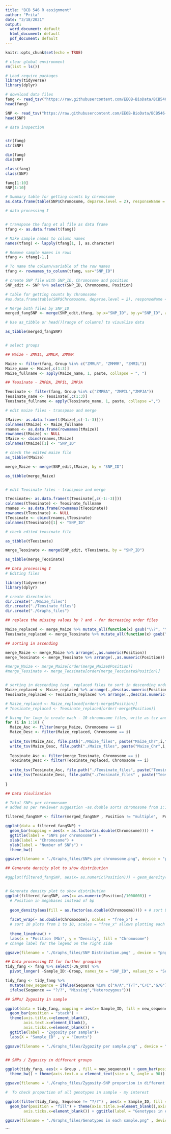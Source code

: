 ```yaml
---
title: "BCB 546 R assignment"
author: "Prita"
date: "3/18/2021"
output:
  word_document: default
  html_document: default
  pdf_document: default
---
```


```r
knitr::opts_chunk$set(echo = TRUE)
```

```r
# clear global environment
rm(list = ls())

# Load require packages
library(tidyverse)
library(dplyr)


```

```r
# download data files
fang <- read_tsv("https://raw.githubusercontent.com/EEOB-BioData/BCB546-Spring2021/main/assignments/UNIX_Assignment/fang_et_al_genotypes.txt")
head(fang)

SNP <- read_tsv("https://raw.githubusercontent.com/EEOB-BioData/BCB546-Spring2021/main/assignments/UNIX_Assignment/snp_position.txt")
head(SNP)

```

```r
# data inspection


str(fang)
str(SNP)

dim(fang)
dim(SNP)

class(fang)
class(SNP)

fang[1:10]
SNP[1:10]

# Summary table for getting counts by chromosome
as.data.frame(table(SNP$Chromosome, deparse.level = 2), responseName = 'Counts')

```

```r
# data processing I


# transpose the fang et al file as data frame 
tfang <- as.data.frame(t(fang))

# Make sample names to column names
names(tfang) <- lapply(tfang[1, ], as.character)

# Remove sample names in rows
tfang <- tfang[-1,]

# To name the column/variable of the row names
tfang <- rownames_to_column(tfang, var="SNP_ID")

# create SNP file with SNP_ID, Chromosome and position
SNP_edit <- SNP %>% select(SNP_ID, Chromosome, Position)

# table for getting counts by chromosome
#as.data.frame(table(SNP$Chromosome, deparse.level = 2), responseName = 'Counts')

# Merge both files by SNP_ID
merged_fangSNP <- merge(SNP_edit,tfang, by.x="SNP_ID", by.y="SNP_ID", all = TRUE)

# Use as_tibble or head()[range of columns] to visualize data

as_tibble(merged_fangSNP)        


# select groups

## Maize - ZMMIL, ZMMLR, ZMMMR

Maize <- filter(fang, Group %in% c("ZMMLR", "ZMMMR", "ZMMIL"))
Maize_name <- Maize[,c(1:3)]
Maize_fullname <- apply(Maize_name, 1, paste, collapse = ", ") 

## Teosinate - ZMPBA, ZMPIL, ZMPJA

Teosinate <- filter(fang, Group %in% c("ZMPBA", "ZMPIL","ZMPJA"))
Teosinate_name <- Teosinate[,c(1:3)]
Teosinate_fullname <- apply(Teosinate_name, 1, paste, collapse =",")

# edit maize files - transpose and merge

tMaize<- as.data.frame(t(Maize[,c(-1:-3)]))
colnames(tMaize) <- Maize_fullname
rnames <- as.data.frame(rownames(tMaize))
rownames(tMaize) <- NULL
tMaize <- cbind(rnames,tMaize)
colnames(tMaize)[1] <- "SNP_ID"

# check the edited maize file 
as_tibble(tMaize)

merge_Maize <- merge(SNP_edit,tMaize, by = "SNP_ID")

as_tibble(merge_Maize)


# edit Teosinate files - transpose and merge

tTeosinate<- as.data.frame(t(Teosinate[,c(-1:-3)]))
colnames(tTeosinate) <- Teosinate_fullname
rnames <- as.data.frame(rownames(tTeosinate))
rownames(tTeosinate) <- NULL
tTeosinate <- cbind(rnames,tTeosinate)
colnames(tTeosinate)[1] <- "SNP_ID"

# check edited teosinate file

as_tibble(tTeosinate)

merge_Teosinate <- merge(SNP_edit, tTeosinate, by = "SNP_ID")

as_tibble(merge_Teosinate)


```

```r

## Data processing I
# Editing files 

library(tidyverse)
library(dplyr)

# create directories
dir.create("./Maize_files")
dir.create("./Teosinate_files")
dir.create("./Graphs_files")

## replace the missing values by ? and - for decreasing order files

Maize_replaced <- merge_Maize %>% mutate_all(function(x) gsub("\\?", "\\-",x))
Teosinate_replaced <- merge_Teosinate %>% mutate_all(function(x) gsub("\\?", "\\-",x))

## sorting in ascending 

merge_Maize <- merge_Maize %>% arrange(.,as.numeric(Position))
merge_Teosinate <- merge_Teosinate %>% arrange(.,as.numeric(Position))

#merge_Maize <- merge_Maize[order(merge_Maize$Position)]
#merge_Teosinate <- merge_Teosinate[order(merge_Teosinate$Position)]


# sorting in descending (use _replaced files to sort in descending order)
Maize_replaced <- Maize_replaced %>% arrange(.,desc(as.numeric(Position)))
Teosinate_replaced <- Teosinate_replaced %>% arrange(.,desc(as.numeric(Position)))

# Maize_replaced <- Maize_replaced[order(-merge$Position)]
# Teosinate_replaced <- Teosinate_replaced[order(-merge$Position)]


```


```r

# Using for loop to create each - 10 chromosome files, write as tsv and save into the respective directory
for (i in 1:10) {
  Maize_Asc <- filter(merge_Maize, Chromosome == i)
  Maize_Desc <- filter(Maize_replaced, Chromosome == i)
  
  write_tsv(Maize_Asc, file.path("./Maize_files", paste("Maize_Chr",i,"increasing.txt", sep = "_")))
  write_tsv(Maize_Desc, file.path("./Maize_files", paste("Maize_Chr",i, "decreasing.txt", sep = "_")))
  
  Teosinate_Asc <- filter(merge_Teosinate, Chromosome == i)
  Teosinate_Desc <- filter(Teosinate_replaced, Chromosome == i)
  
  write_tsv(Teosinate_Asc, file.path("./Teosinate_files", paste("Teosinate_Chr",i,"increasing.txt" , sep = "_")))
  write_tsv(Teosinate_Desc, file.path("./Teosinate_files" , paste("Teosinate_Chr",i, "decreasing.txt", sep = "_")))
  
}

```

```r
## Data Visulization

# Total SNPs per chromosome 
# added as per reviewer suggestion -as.double sorts chromosome from 1:10; as.factor transform each chromosome into a factor 

filtered_fangSNP <- filter(merged_fangSNP , Position != "multiple",  Position != "unknown")

ggplot(data = filtered_fangSNP) +
  geom_bar(mapping = aes(x = as.factor(as.double(Chromosome)))) + 
  ggtitle(label = "SNPs per chromosome") +
  xlab(label = "Chromosome") +
  ylab(label = "Number of SNPs") +
  theme_bw()

ggsave(filename = "./Graphs_files/SNPs per chromosome.png", device = "png")

## Generate density plot to show distribution

#ggplot(filtered_fangSNP, aes(x= as.numeric(Position))) + geom_density(aes(fill = Chromosome)) + facet_wrap(~ Chromosome) + theme_linedraw() + ggtitle(label = " Distribution of SNPs on chromosome") + labs(x = "Position", y = "Density")


# Generate density plot to show distribution
ggplot(filtered_fangSNP, aes(x= as.numeric(Position)/1000000)) + 
  # Position in megabases instead of bp
  
  geom_density(aes(fill = as.factor(as.double(Chromosome)))) + # sort Labels for Chr on the right side panel from 1:10
  
  facet_wrap(~ as.double(Chromosome), scales = "free_x") + 
  # sort 10 plots from 1 to 10, scales = "free_x" allows plotting each chromosome from their own begining to their own end (instead of from 0 to max(filtered_fangSNP$Position))
  
  theme_linedraw() +
  labs(x = "Position (Mb)", y = "Density", fill = "Chromosome") 
# change label for the legend on the right side

ggsave(filename = "./Graphs_files/SNP Distribution.png" , device = "png")


```

```r

## Data processing II for further grouping
tidy_fang <- fang %>% select(-JG_OTU) %>% 
  pivot_longer( -Sample_ID:-Group, names_to = "SNP_ID", values_to = "Sequence")

tidy_fang <- tidy_fang %>% 
  mutate(new_sequence = ifelse(Sequence %in% c("A/A","T/T","C/C","G/G"), "Homozygous", 
  ifelse(Sequence == "?/?", "Missing","Heterozygous")))

## SNPs/ Zygosity in sample

ggplot(data = tidy_fang, mapping = aes(x= Sample_ID, fill = new_sequence)) + 
  geom_bar(position = "stack") + 
  theme(axis.title.x=element_blank(),
        axis.text.x=element_blank(),
        axis.ticks.x=element_blank()) + 
  ggtitle(label = "Zygosity per sample")+
  labs(X = "Sample_ID" , y = "Counts")

ggsave(filename = "./Graphs_files/Zygozity per sample.png" , device = "png")


## SNPs / Zygosity in different groups

ggplot(tidy_fang, aes(x = Group , fill = new_sequence)) + geom_bar(position = "fill") + 
  theme_bw() + theme(axis.text.x = element_text(size = 5, angle = 90)) + ggtitle(label = "Zygosity in different groups") + labs(y = "Proportion")

ggsave(filename = "./Graphs_files/Zygosity-SNP proportion in different groups.png" , device = "png" )


```

```r
#  To check proportion of all genotypes in sample - my interest 

ggplot(filter(tidy_fang, Sequence != "?/?") , aes(x = Sample_ID, fill = Sequence)) + 
  geom_bar(position = "fill") + theme(axis.title.x=element_blank(),axis.text.x=element_blank(),
        axis.ticks.x=element_blank()) + ggtitle(label = "Genotypes in each sample") +labs(x = "Sample ID", y = "Proportion")

ggsave(filename = "./Graphs_files/Genotypes in each sample.png" , device = "png")


```



```

